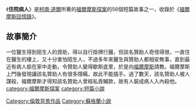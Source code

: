 {{infobox Book | 
| name            = 住院病人
|  title_orig    = '''''''The Adventure of the Resident Patient'''
|image =
|   image_caption =
| author        = [[柯南·道爾|柯南·道爾]]
| country         = {{UK}}
| language        = [[英文|英文]]
| series          = 
|  genre         = [[短篇小說|短篇小說]]
|   release_date  = 1894年
}}
《'''住院病人'''》是[[柯南·道爾|柯南·道爾]]所著的[[福爾摩斯探案|福爾摩斯探案]]的56個短篇故事之一，收錄於《[[福爾摩斯回憶錄|福爾摩斯回憶錄]]》。
==故事簡介==
一位醫生得到陌生人的資助，得以自行掛牌行醫，但該名贊助人奇怪得很，一直住在醫生的樓上，又十分害怕陌生人，不過多年來醫生與贊助人都相安無事，直到最近有病人偷在家中走動，令贊助人變得歇斯底里，於是向[[福爾摩斯|福爾摩斯]]請教。福爾摩斯上門後發現讓該名贊助人有很多隱瞞，故此不能插手。過了數天，該名贊助人被人謀殺，福爾摩斯才得知該名贊助人曾經私吞贓款，故有人裝成病人入內殺他。
{{福爾摩斯回憶錄}}
[[category:福爾摩斯探案|category:福爾摩斯探案]]
[[category:短篇小說|category:短篇小說]]
[[Category:倫敦背景作品|Category:倫敦背景作品]]
[[Category:蘇格蘭小說|Category:蘇格蘭小說]]